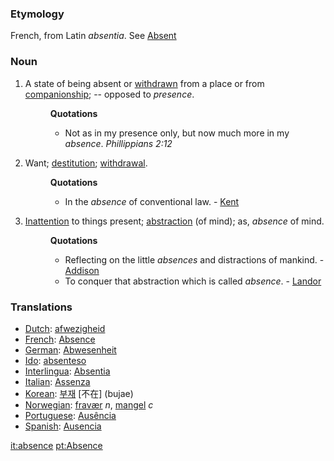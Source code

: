 ===Etymology===
French, from Latin ''absentia''. See [[Absent]]
===Noun===
#A state of being absent or [[withdrawn]] from a place or from [[companionship]]; -- opposed to ''presence''.
#:'''Quotations'''
#:*Not as in my presence only, but now much more in my ''absence''. ''Phillippians 2:12''
#Want; [[destitution]]; [[withdrawal]].
#:'''Quotations'''
#:*In the ''absence'' of conventional law. - [[Kent]]
#[[Inattention]] to things present; [[abstraction]] (of mind); as, ''absence'' of mind.
#:'''Quotations'''
#:*Reflecting on the little ''absences'' and distractions of mankind. - [[Addison]]
#:*To conquer that abstraction which is called ''absence''. - [[Landor]]
===Translations===
*[[Dutch]]: [[afwezigheid]]
*[[French]]: [[Absence]]
*[[German]]: [[Abwesenheit]]
*[[Ido]]: [[absenteso]]
*[[Interlingua]]: [[Absentia]]
*[[Italian]]: [[Assenza]]
*[[Korean]]: [[부재]] [不在] (bujae)
*[[Norwegian]]: [[fravær]] ''n'', [[mangel]] ''c''
*[[Portuguese]]: [[Ausência]]
*[[Spanish]]: [[Ausencia]]

[[it:absence]]
[[pt:Absence]]